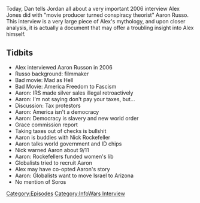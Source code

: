 {{DEFAULTSORT:
    #_EPISODE_0147:Aaron Russo
}}{{Episode
    | title           = Aaron Russo
    | caption         = [https://knowledgefight.libsyn.com/knowledge-fight-aaron-russo Listen to this episode on Libsyn]
    | episodeNumber   = 147
    | length          = 01:26:37
    | airDate         = April 9, 2018
    | episodeType     = [[:Category:InfoWars Interview|InfoWars Interview]]
    | appearance      = [[Aaron Russo]], [[Nick Rockefeller]]
    | previousEpisode = [[146: April 4, 2018]]
    | nextEpisode     = [[148: June 1-3, 2009]]
}}

{{Stub}}

Today, Dan tells Jordan all about a very important 2006 interview Alex Jones did with "movie producer turned conspiracy theorist" Aaron Russo. This interview is a very large piece of Alex's mythology, and upon closer analysis, it is actually a document that may offer a troubling insight into Alex himself.

==Tidbits==

*Alex interviewed Aaron Russon in 2006
*Russo background: filmmaker
*Bad movie: Mad as Hell
*Bad Movie: America Freedom to Fascism
*Aaron: IRS made silver sales illegal retroactively
*Aaron: I'm not saying don't pay your taxes, but...
*Discussion: Tax protestors
*Aaron: America isn't a democracy
*Aaron: Democracy is slavery and new world order
*Grace commission report
*Taking taxes out of checks is bullshit
*Aaron is buddies with Nick Rockefeller
*Aaron talks world government and ID chips
*Nick warned Aaron about 9/11
*Aaron: Rockefellers funded women's lib
*Globalists tried to recruit Aaron
*Alex may have co-opted Aaron's story
*Aaron: Globalists want to move Israel to Arizona
*No mention of Soros

[[Category:Episodes]]
[[Category:InfoWars Interview]]
